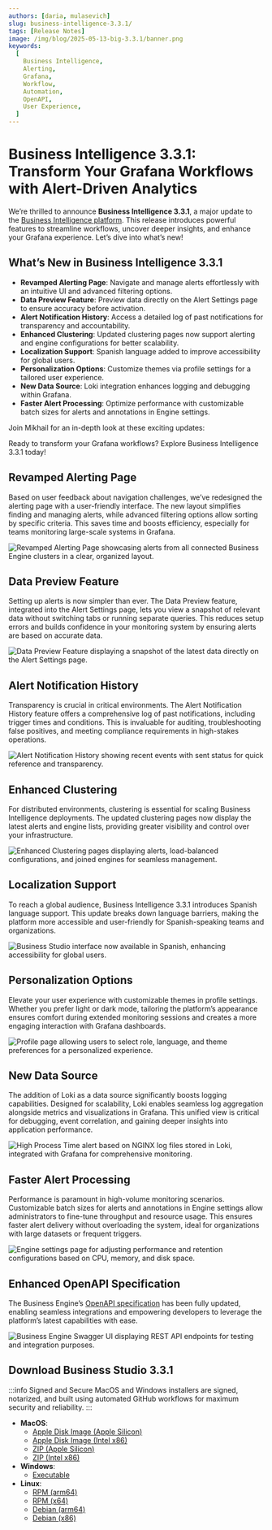 ```yaml
---
authors: [daria, mulasevich]
slug: business-intelligence-3.3.1/
tags: [Release Notes]
image: /img/blog/2025-05-13-big-3.3.1/banner.png
keywords:
  [
    Business Intelligence,
    Alerting,
    Grafana,
    Workflow,
    Automation,
    OpenAPI,
    User Experience,
  ]
---
```



# Business Intelligence 3.3.1: Transform Your Grafana Workflows with Alert-Driven Analytics

We’re thrilled to announce **Business Intelligence 3.3.1**, a major update to the [Business Intelligence platform](/docs/). This release introduces powerful features to streamline workflows, uncover deeper insights, and enhance your Grafana experience. Let’s dive into what’s new!

## What’s New in Business Intelligence 3.3.1

- **Revamped Alerting Page**: Navigate and manage alerts effortlessly with an intuitive UI and advanced filtering options.
- **Data Preview Feature**: Preview data directly on the Alert Settings page to ensure accuracy before activation.
- **Alert Notification History**: Access a detailed log of past notifications for transparency and accountability.
- **Enhanced Clustering**: Updated clustering pages now support alerting and engine configurations for better scalability.
- **Localization Support**: Spanish language added to improve accessibility for global users.
- **Personalization Options**: Customize themes via profile settings for a tailored user experience.
- **New Data Source**: Loki integration enhances logging and debugging within Grafana.
- **Faster Alert Processing**: Optimize performance with customizable batch sizes for alerts and annotations in Engine settings.

Join Mikhail for an in-depth look at these exciting updates:

<Youtube
  id="QLcjFLYxT8U"
  title="Business Intelligence 3.3.1: Elevate Your Grafana Workflows"
/>

Ready to transform your Grafana workflows? Explore Business Intelligence 3.3.1 today!

## Revamped Alerting Page

Based on user feedback about navigation challenges, we’ve redesigned the alerting page with a user-friendly interface. The new layout simplifies finding and managing alerts, while advanced filtering options allow sorting by specific criteria. This saves time and boosts efficiency, especially for teams monitoring large-scale systems in Grafana.

<Image
  title="Revamped Alerting Page showcasing alerts from all connected Business Engine clusters in a clear, organized layout."
  src="/img/blog/2025-05-13-big-3.3.1/alerting.png"
/>

## Data Preview Feature

Setting up alerts is now simpler than ever. The Data Preview feature, integrated into the Alert Settings page, lets you view a snapshot of relevant data without switching tabs or running separate queries. This reduces setup errors and builds confidence in your monitoring system by ensuring alerts are based on accurate data.

<Image
  title="Data Preview Feature displaying a snapshot of the latest data directly on the Alert Settings page."
  src="/img/blog/2025-05-13-big-3.3.1/preview.png"
/>

## Alert Notification History

Transparency is crucial in critical environments. The Alert Notification History feature offers a comprehensive log of past notifications, including trigger times and conditions. This is invaluable for auditing, troubleshooting false positives, and meeting compliance requirements in high-stakes operations.

<Image
  title="Alert Notification History showing recent events with sent status for quick reference and transparency."
  src="/img/blog/2025-05-13-big-3.3.1/history.png"
/>

## Enhanced Clustering

For distributed environments, clustering is essential for scaling Business Intelligence deployments. The updated clustering pages now display the latest alerts and engine lists, providing greater visibility and control over your infrastructure.

<Image
  title="Enhanced Clustering pages displaying alerts, load-balanced configurations, and joined engines for seamless management."
  src="/img/blog/2025-05-13-big-3.3.1/clustering.png"
/>

## Localization Support

To reach a global audience, Business Intelligence 3.3.1 introduces Spanish language support. This update breaks down language barriers, making the platform more accessible and user-friendly for Spanish-speaking teams and organizations.

<Image
  title="Business Studio interface now available in Spanish, enhancing accessibility for global users."
  src="/img/blog/2025-05-13-big-3.3.1/spanish.png"
/>

## Personalization Options

Elevate your user experience with customizable themes in profile settings. Whether you prefer light or dark mode, tailoring the platform’s appearance ensures comfort during extended monitoring sessions and creates a more engaging interaction with Grafana dashboards.

<Image
  title="Profile page allowing users to select role, language, and theme preferences for a personalized experience."
  src="/img/blog/2025-05-13-big-3.3.1/profile.png"
/>

## New Data Source

The addition of Loki as a data source significantly boosts logging capabilities. Designed for scalability, Loki enables seamless log aggregation alongside metrics and visualizations in Grafana. This unified view is critical for debugging, event correlation, and gaining deeper insights into application performance.

<Image
  title="High Process Time alert based on NGINX log files stored in Loki, integrated with Grafana for comprehensive monitoring."
  src="/img/blog/2025-05-13-big-3.3.1/website-alert.png"
/>

## Faster Alert Processing

Performance is paramount in high-volume monitoring scenarios. Customizable batch sizes for alerts and annotations in Engine settings allow administrators to fine-tune throughput and resource usage. This ensures faster alert delivery without overloading the system, ideal for organizations with large datasets or frequent triggers.

<Image
  title="Engine settings page for adjusting performance and retention configurations based on CPU, memory, and disk space."
  src="/img/blog/2025-05-13-big-3.3.1/processing-configuration.png"
/>

## Enhanced OpenAPI Specification

The Business Engine’s [OpenAPI specification](/docs/api/) has been fully updated, enabling seamless integrations and empowering developers to leverage the platform’s latest capabilities with ease.

<Image
  title="Business Engine Swagger UI displaying REST API endpoints for testing and integration purposes."
  src="/img/blog/2025-05-13-big-3.3.1/swagger.png"
/>

## Download Business Studio 3.3.1

:::info Signed and Secure
MacOS and Windows installers are signed, notarized, and built using automated GitHub workflows for maximum security and reliability.
:::

- **MacOS**:
  - [Apple Disk Image (Apple Silicon)](https://github.com/VolkovLabs/business-intelligence/releases/download/v3.3.1/Business.Studio-3.3.1-arm64.dmg)
  - [Apple Disk Image (Intel x86)](https://github.com/VolkovLabs/business-intelligence/releases/download/v3.3.1/Business.Studio-3.3.1-x64.dmg)
  - [ZIP (Apple Silicon)](https://github.com/VolkovLabs/business-intelligence/releases/download/v3.3.1/Business.Studio-darwin-arm64-3.3.1.zip)
  - [ZIP (Intel x86)](https://github.com/VolkovLabs/business-intelligence/releases/download/v3.3.1/Business.Studio-darwin-x64-3.3.1.zip)
- **Windows**:
  - [Executable](https://github.com/VolkovLabs/business-intelligence/releases/download/v3.3.1/Business.Studio-3.3.1.Setup.exe)
- **Linux**:
  - [RPM (arm64)](https://github.com/VolkovLabs/business-intelligence/releases/download/v3.3.1/business-studio-3.3.1-1.arm64.rpm)
  - [RPM (x64)](https://github.com/VolkovLabs/business-intelligence/releases/download/v3.3.1/business-studio-3.3.1-1.x86_64.rpm)
  - [Debian (arm64)](https://github.com/VolkovLabs/business-intelligence/releases/download/v3.3.1/business-studio_3.3.1_arm64.deb)
  - [Debian (x86)](https://github.com/VolkovLabs/business-intelligence/releases/download/v3.3.1/business-studio_3.3.1_amd64.deb)

<GettingStarted />

<Feedback />
